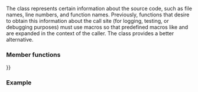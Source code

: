 {{cpp/experimental/title|source_location}}
{{cpp/experimental/lib extensions 2/source_location/navbar}}
{{fmbox|class=noprint|style=font-size: 0.8em|text='''Merged into ISO C++''' The functionality described on this page was merged into the mainline ISO C++ standard as of 7/2019, see {{ltt|cpp/utility/source_location|std::source_location}} {{mark since c++20}}}}
{{dcl begin}}
{{dcl header|experimental/source_location}}
{{dcl|since=libfund_ts_2|
struct source_location;
}}
{{dcl end}}

The {{tt|source_location}} class represents certain information about the source code, such as file names, line numbers, and function names. Previously, functions that desire to obtain this information about the call site (for logging, testing, or debugging purposes) must use macros so that predefined macros like {{lc|__LINE__}} and {{lc|__FILE__}} are expanded in the context of the caller. The {{tt|source_location}} class provides a better alternative.

===Member functions===
{{dsc begin}}
{{dsc h2|Creation}}
{{dsc inc|cpp/experimental/source_location/dsc constructor}}
{{dsc inc|cpp/experimental/source_location/dsc current}}

{{dsc h2|Other special member functions}}
{{dsc inc|cpp/experimental/source_location/dsc destructor}}
{{dsc inc|cpp/experimental/source_location/dsc operator{{=}}}}

{{dsc h2|Field access}}
{{dsc inc|cpp/experimental/source_location/dsc line}}
{{dsc inc|cpp/experimental/source_location/dsc column}}
{{dsc inc|cpp/experimental/source_location/dsc file_name}}
{{dsc inc|cpp/experimental/source_location/dsc function_name}}
{{dsc end}}

===Example===
{{example
|code=
#include &lt;experimental/source_location&gt;
#include &lt;iostream&gt;
#include &lt;string_view&gt;

void log(const std::string_view message,
         const std::experimental::source_location location =
               std::experimental::source_location::current())
{
    std::cout &lt;&lt; "info:"
              &lt;&lt; location.file_name() &lt;&lt; ':'
              &lt;&lt; location.line() &lt;&lt; ' '
              &lt;&lt; message &lt;&lt; '\n';
}

int main()
{
    log("Hello world!");
}
|p=true
|output=
info:main.cpp:15 Hello world!
}}

{{langlinks|ja|zh}}